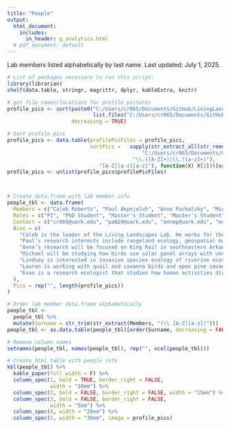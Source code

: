 ```yaml
---
title: "People"
output:
  html_document:
    includes:
      in_header: g_analytics.html
  # pdf_document: default
---
```


Lab members listed alphabetically by last name. Last updated: July 1, 2025.

```r
# List of packages necessary to run this script:
library(librarian)
shelf(data.table, stringr, magrittr, dplyr, kableExtra, knitr)

```

```r

# get file names/locations for profile pictures
profile_pics <- sort(paste0("C:/Users/cr065/Documents/GitHub/LivingLandscapes_Website/images/ProfilePics/",
                            list.files("C:/Users/cr065/Documents/GitHub/LivingLandscapes_Website/images/ProfilePics")),
                     decreasing = TRUE)

# Sort profile pics
profile_pics <- data.table(profilePicFiles = profile_pics,
                           sortPics =   sapply(str_extract_all(str_remove(str_remove(profile_pics, 
                                            "C:/Users/cr065/Documents/GitHub/LivingLandscapes_Website/images/ProfilePics/ProfilePic_"), 
                                         "\\.([A-Z]+)|\\.([a-z]+)"), 
                              "[A-Z][a-z][a-z]"), function(X) X[2]))[order(sortPics)]
profile_pics <- unlist(profile_pics$profilePicFiles)



# Create data.frame with lab member info
people_tbl <- data.frame(
  Members = c("Caleb Roberts", "Paul Akpejeluh", "Anne Puchalsky", "Michael Ferrara", "Lindsey LaBrie", "Lauren Luther", "Evan Wilson"),
  Roles = c("PI", "PhD Student", "Master's Student", "Master's Student",  "PhD Student", "Master's Student", "Postdoctoral Fellow"),
  Contact = c("cr065@uark.edu", "pa024@uark.edu", "annep@uark.edu", "mcf017@uark.edu",  "llabrie@uark.edu", "leluther@uark.edu", "ew169@uark.edu"),
  Bios = c(
    "Caleb is the leader of the Living Landscapes Lab. He works for the U.S. Geological Survey as the Unit Leader of the Arkansas Cooperative Fish & Wildlife Research Unit. Caleb's research interests include ecological resilience, grasslands, landscape ecology, fire, birds, invasive species, plants, community ecology, agroecosystems, complexity theory, and rangelands. Caleb is from western Kentucky, and he enjoys writing, running, reading, cooking, gardening, board games, hiking, and hanging out with his wife, daughter, and cat.",
    "Paul’s research interests include rangeland ecology, geospatial mapping, GIS, and remote sensing. He is joining the Living Landscapes Lab to pursue a PhD in Invasion Ecology focusing on developing a national-scale early detection and rapid response tool to predict spread of invasive plants using Cocongrass as focal species. He completed his MS in Applied Ecology at the University of Nebraska-Lincoln and his research focused on monitoring abandoned bomas (livestock enclosures) using multi-scale remote sensing data at multiple temporal resolutions to better understand vegetation dynamics with their surrounding landscapes. He is originally from Nigeria, where he holds a BS in Environmental Science. In his free time, he enjoys landscape and nature photography, watching sports and travelling.",
    "Anne’s research will be focused on King Rail in southeastern Arkansas, furthering the understanding of the species breeding ecology in the state. Her research will work to gather data on dispersal rates and movement ecology of juvenile rails. She will also be investigating how water level management affects reproductive success of the King Rail. Originally from Pennsylvania, she received her B.S. from Penn State and has since worked with Saltmarsh Sparrows and Black-throated green warblers. Her interests include the conservation of at-risk and cryptic species often found in swamp and marsh habitats. In her free time she enjoys working out, birding, herping, wildlife photography and anything else outdoors.",
    "Michael will be studying how birds use solar panel arrays with understories of native grasses and forbes compared to those with turf grass. He is passionate about species and ecosystem conservation. His primary research interests are in population dynamics, interspecies interactions and habitat use to protect species of concern. Michael received his B.S. from SUNY College of Environmental Science and Forestry and since then has been working with avian species across the eastern United States. He is originally from Long Island, New York and in his free time, he enjoys hiking, birding, photography, traveling, cooking, playing video games and watching sports.",
    "Lindsey is interested in invasive species ecology of riverine ecosystems, especially in the context of climate change. In the Living Landscapes Lab, she will be researching differences in invasive species management policies across the country, determining invasion potential for various aquatic nuisance species throughout the state of Arkansas, and estimating future invasion risks using climate change models and horizon mapping techniques. She completed her M.S. in Biology at the University of South Dakota in May 2023. She received a B.S. in Fisheries & Wildlife and a B.A. in German Language & Literature from the University of Nebraska-Lincoln in May 2020. Lindsey is originally from Hastings, Nebraska. When she's not on the river or thinking about fish, you'll find her drinking coffee, gardening, painting, cooking, rollerblading, camping, indoor rock climbing, or snuggling with her cat Jinx.",
    "Lauren is working with quail and savanna birds and open pine savanna restoration. Originally from central Arkansas, Lauren enjoys spending her free time hiking with her dog, canoeing, and performing with the Razorback Marching Band.",
    "Evan is a research ecologist that studies how human activities directly and indirectly impact wildlife species’ population dynamics and space use. At the University of Arkansas, he will be developing an integrated population model to better understand the drivers of wild turkey (Meleagris gallopavo) population dynamics in Arkansas. He received his doctorate from the University of Wisconsin, where he studied the impacts of habitat and climate change on snowshoe hare populations and associated ecological communities. In his free time, he enjoys hiking, fishing, birding, watching baseball."
  ),
  Pics = rep("", length(profile_pics))
)

# Order lab member data.frame alphabetically
people_tbl <- 
  people_tbl %>%
  mutate(Surname = str_trim(str_extract(Members, "(\\ [A-Z][a-z])")))
people_tbl <- as.data.table(people_tbl)[order(Surname, decreasing = FALSE)][ , "Surname" := NULL]

# Remove column names
setnames(people_tbl, names(people_tbl), rep("", ncol(people_tbl)))

# Create html table with people info
kbl(people_tbl) %>%
  kable_paper(full_width = F) %>%
  column_spec(1, bold = TRUE, border_right = FALSE, 
              width = "10em") %>%
  column_spec(2, bold = FALSE, border_right = FALSE, width = "15em") %>%
  column_spec(3, bold = FALSE, border_right = FALSE, 
              width = "5em") %>%
  column_spec(4, width = "20em") %>%
  column_spec(5, width = "30em", image = profile_pics)


```